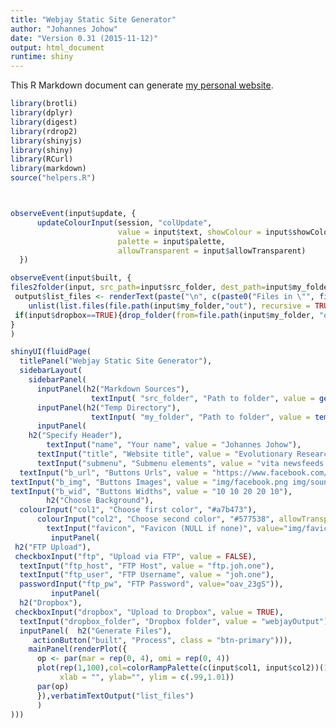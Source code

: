 ```yaml
---
title: "Webjay Static Site Generator"
author: "Johannes Johow"
date: "Version 0.31 (2015-11-12)"
output: html_document
runtime: shiny
---
```


This R Markdown document can generate [my personal website](http://joh.one).

```r

library(brotli) 
library(dplyr)
library(digest)
library(rdrop2)
library(shinyjs)
library(shiny)
library(RCurl)
library(markdown) 
source("helpers.R")



observeEvent(input$update, {
      updateColourInput(session, "colUpdate",
                        value = input$text, showColour = input$showColour,
                        palette = input$palette,
                        allowTransparent = input$allowTransparent)
  })

observeEvent(input$built, {
files2folder(input, src_path=input$src_folder, dest_path=input$my_folder)
 output$list_files <- renderText(paste("\n", c(paste0("Files in \"", file.path(input$my_folder, "out"), "\":"),
    unlist(list.files(file.path(input$my_folder,"out"), recursive = TRUE, include.dirs = FALSE)))))
 if(input$dropbox==TRUE){drop_folder(from=file.path(input$my_folder, "out"), to=input$dropbox_folder)}
}
)

shinyUI(fluidPage(
  titlePanel("Webjay Static Site Generator"),
  sidebarLayout(
    sidebarPanel(
      inputPanel(h2("Markdown Sources"), 
                  textInput( "src_folder", "Path to folder", value = getwd())),
      inputPanel(h2("Temp Directory"), 
                  textInput( "my_folder", "Path to folder", value = tempdir())),
      inputPanel(
    h2("Specify Header"),
        textInput("name", "Your name", value = "Johannes Johow"),
      textInput("title", "Website title", value = "Evolutionary Research | Data Analysis | Software Engineering"),
      textInput("submenu", "Submenu elements", value = "vita newsfeeds impressum about")), inputPanel( 
  textInput("b_url", "Buttons Urls", value = "https://www.facebook.com/johannes.johow|https://soundcloud.com/akativ https://www.researchgate.net/profile/Johannes_Johow https://scholar.google.de/citations?user=okz5ucIAAAAJ https://github.com/johow"), 
textInput("b_img", "Buttons Images", value = "img/facebook.png img/soundcloud.png img/ResearchGate.png img/Google_Scholar.png img/github.png"),  
textInput("b_wid", "Buttons Widths", value = "10 10 20 20 10"),
        h2("Choose Background"),    
  colourInput("col1", "Choose first color", "#a7b473"),
      colourInput("col2", "Choose second color", "#577538", allowTransparent = TRUE),
        textInput("favicon", "Favicon (NULL if none)", value="img/favicon.ico")),
         inputPanel(
 h2("FTP Upload"), 
 checkboxInput("ftp", "Upload via FTP", value = FALSE),
  textInput("ftp_host", "FTP Host", value = "ftp.joh.one"),  
  textInput("ftp_user", "FTP Username", value = "joh.one"),  
  passwordInput("ftp_pw", "FTP Password", value="oav_23gS")), 
         inputPanel(
  h2("Dropbox"), 
 checkboxInput("dropbox", "Upload to Dropbox", value = TRUE),
  textInput("dropbox_folder", "Dropbox folder", value = "webjayOutput")),
  inputPanel(  h2("Generate Files"), 
     actionButton("built", "Process", class = "btn-primary"))),
    mainPanel(renderPlot({
      op <- par(mar = rep(0, 4), omi = rep(0, 4))
      plot(rep(1,100),col=colorRampPalette(c(input$col1, input$col2))(100),pch="|",cex=20, axes = FALSE,
           xlab = "", ylab="", ylim = c(.99,1.01))
      par(op)
      }),verbatimTextOutput("list_files")
      )
)))

```

